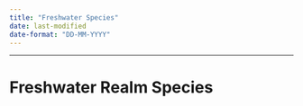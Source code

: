 ```yaml
---
title: "Freshwater Species"
date: last-modified
date-format: "DD-MM-YYYY"
---
```

-----------------------------------
# Freshwater Realm Species
